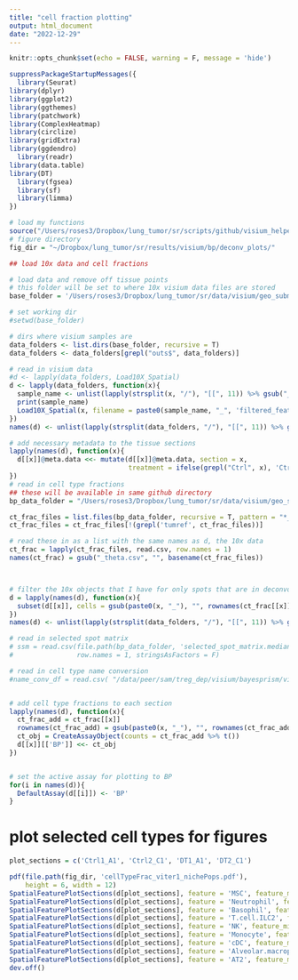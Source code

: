 ```yaml
---
title: "cell fraction plotting"
output: html_document
date: "2022-12-29"
---
```


```r
knitr::opts_chunk$set(echo = FALSE, warning = F, message = 'hide')
```

```r
suppressPackageStartupMessages({
  library(Seurat)
library(dplyr)
library(ggplot2)
library(ggthemes)
library(patchwork)
library(ComplexHeatmap)
library(circlize)
library(gridExtra) 
library(ggdendro)
  library(readr)
library(data.table)
library(DT)
  library(fgsea)
  library(sf)
  library(limma)
})

# load my functions
source("/Users/roses3/Dropbox/lung_tumor/sr/scripts/github/visium_helper_functions.R")
# figure directory
fig_dir = "~/Dropbox/lung_tumor/sr/results/visium/bp/deconv_plots/"

```



```r

## load 10x data and cell fractions

# load data and remove off tissue points
# this folder will be set to where 10x visium data files are stored
base_folder = '/Users/roses3/Dropbox/lung_tumor/sr/data/visium/geo_submission_oct2022_Glasner_etal/processed_visium'

# set working dir
#setwd(base_folder)

# dirs where visium samples are
data_folders <- list.dirs(base_folder, recursive = T)
data_folders <- data_folders[grepl("outs$", data_folders)]

# read in visium data
#d <- lapply(data_folders, Load10X_Spatial)
d <- lapply(data_folders, function(x){
  sample_name <- unlist(lapply(strsplit(x, "/"), "[[", 11)) %>% gsub("_IGO_11440_[0-9]+", "", .)
  print(sample_name)
  Load10X_Spatial(x, filename = paste0(sample_name, "_", 'filtered_feature_bc_matrix.h5'))
})
names(d) <- unlist(lapply(strsplit(data_folders, "/"), "[[", 11)) %>% gsub("_IGO_11440_[0-9]+", "", .)

# add necessary metadata to the tissue sections
lapply(names(d), function(x){
  d[[x]]@meta.data <<- mutate(d[[x]]@meta.data, section = x, 
                              treatment = ifelse(grepl("Ctrl", x), 'Ctrl', 'DT'))
})
# read in cell type fractions
## these will be available in same github directory
bp_data_folder = "/Users/roses3/Dropbox/lung_tumor/sr/data/visium/geo_submission_oct2022_Glasner_etal/processed_visium"

ct_frac_files = list.files(bp_data_folder, recursive = T, pattern = "*_theta.csv", full.names = T)
ct_frac_files = ct_frac_files[!(grepl('tumref', ct_frac_files))]

# read these in as a list with the same names as d, the 10x data
ct_frac = lapply(ct_frac_files, read.csv, row.names = 1)
names(ct_frac) = gsub("_theta.csv", "", basename(ct_frac_files))



# filter the 10x objects that I have for only spots that are in deconvolution
d = lapply(names(d), function(x){
  subset(d[[x]], cells = gsub(paste0(x, "_"), "", rownames(ct_frac[[x]])))
})
names(d) <- unlist(lapply(strsplit(data_folders, "/"), "[[", 11)) %>% gsub("_IGO_11440_[0-9]+", "", .)

# read in selected spot matrix
# ssm = read.csv(file.path(bp_data_folder, 'selected_spot_matrix.median3mix.csv' ), 
#                row.names = 1, stringsAsFactors = F)

# read in cell type name conversion
#name_conv_df = read.csv( "/data/peer/sam/treg_dep/visium/bayesprism/viter1_nameConvSheet.csv", h = T, stringsAsFactors = F)


# add cell type fractions to each section
lapply(names(d), function(x){
  ct_frac_add = ct_frac[[x]]
  rownames(ct_frac_add) = gsub(paste0(x, "_"), "", rownames(ct_frac_add))
  ct_obj = CreateAssayObject(counts = ct_frac_add %>% t())
  d[[x]][['BP']] <<- ct_obj
})


# set the active assay for plotting to BP
for(i in names(d)){
  DefaultAssay(d[[i]]) <- 'BP'
}
```




# plot selected cell types for figures

```r

plot_sections = c('Ctrl1_A1', 'Ctrl2_C1', 'DT1_A1', 'DT2_C1')

pdf(file.path(fig_dir, 'cellTypeFrac_viter1_nichePops.pdf'), 
    height = 6, width = 12)
SpatialFeaturePlotSections(d[plot_sections], feature = 'MSC', feature_min = 0, feature_max = .15, color_palette = scale_fill_viridis_c(option = "B"))
SpatialFeaturePlotSections(d[plot_sections], feature = 'Neutrophil', feature_min = 0, feature_max = .05, color_palette = scale_fill_viridis_c(option = "B"))
SpatialFeaturePlotSections(d[plot_sections], feature = 'Basophil', feature_min = 0, feature_max = .03, color_palette = scale_fill_viridis_c(option = "B"))
SpatialFeaturePlotSections(d[plot_sections], feature = 'T.cell.ILC2', feature_min = 0, feature_max = .05, color_palette = scale_fill_viridis_c(option = "B"))
SpatialFeaturePlotSections(d[plot_sections], feature = 'NK', feature_min = 0, feature_max = .05, color_palette = scale_fill_viridis_c(option = "B"))
SpatialFeaturePlotSections(d[plot_sections], feature = 'Monocyte', feature_min = 0, feature_max = .5, color_palette = scale_fill_viridis_c(option = "B"))
SpatialFeaturePlotSections(d[plot_sections], feature = 'cDC', feature_min = 0, feature_max = .1, color_palette = scale_fill_viridis_c(option = "B"))
SpatialFeaturePlotSections(d[plot_sections], feature = 'Alveolar.macrophage', feature_min = 0, feature_max = .5, color_palette = scale_fill_viridis_c(option = "B"))
SpatialFeaturePlotSections(d[plot_sections], feature = 'AT2', feature_min = 0, feature_max = .8, color_palette = scale_fill_viridis_c(option = "B"))
dev.off()
```